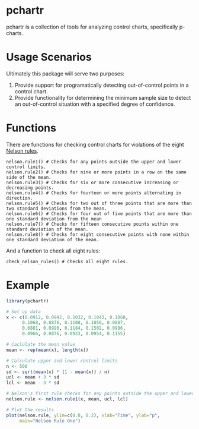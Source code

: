 pchartr
=======

pchartr is a collection of tools for analyzing control charts, specifically p-charts.

Usage Scenarios
===============

Ultimately this package will serve two purposes:  

1. Provide support for programatically detecting out-of-control points in a control chart.  
2. Provide functionality for determining the minimum sample size to detect an out-of-control situation with a specified degree of confidence.  

Functions
=========

There are functions for checking control charts for violations of the eight [Nelson rules](http://en.wikipedia.org/wiki/Nelson_rules).

```
nelson.rule1() # Checks for any points outside the upper and lower control limits.
nelson.rule2() # Checks for nine or more points in a row on the same side of the mean.
nelson.rule3() # Checks for six or more consecutive increasing or decreasing points.
nelson.rule4() # Checks for fourteen or more points alternating in direction.
nelson.rule5() # Checks for two out of three points that are more than two standard deviations from the mean.
nelson.rule6() # Checks for four out of five points that are more than one standard deviation from the mean
nelson.rule7() # Checks for fifteen consecutive points within one standard deviation of the mean.
nelson.rule8() # Checks for eight consecutive points with none within one standard deviation of the mean.
```

And a function to check all eight rules:

```
check_nelson_rules() # Checks all eight rules.
```

Example
=======

```r

library(pchartr)

# Set up data
x <- c(0.0912, 0.0942, 0.1032, 0.1043, 0.1068,
      0.1068, 0.0876, 0.1108, 0.1050, 0.0887,
      0.0881, 0.0990, 0.1184, 0.1502, 0.0986, 
      0.0966, 0.0876, 0.0933, 0.0954, 0.1155)

# Caclulate the mean value
mean <- rep(mean(x), length(x))

# Calculate upper and lower control limits
n <- 500
sd <- sqrt(mean(x) * (1 - mean(x)) / n)
ucl <- mean + 3 * sd
lcl <- mean - 3 * sd

# Nelson's first rule checks for any points outside the upper and lower control limits
nelson.rule <- nelson.rule1(x, mean, ucl, lcl)

# Plot the results
plot(nelson.rule, ylim=c(0.0, 0.2), xlab="Time", ylab="p",
     main="Nelson Rule One")

```
